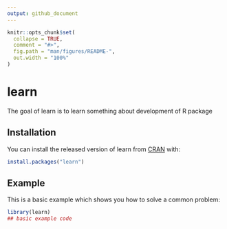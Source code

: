 ```yaml
---
output: github_document
---
```


<!-- README.md is generated from README.Rmd. Please edit that file -->

```r
knitr::opts_chunk$set(
  collapse = TRUE,
  comment = "#>",
  fig.path = "man/figures/README-",
  out.width = "100%"
)
```

# learn

<!-- badges: start -->
<!-- badges: end -->

The goal of learn is to learn something about development of R package

## Installation

You can install the released version of learn from [CRAN](https://CRAN.R-project.org) with:

``` r
install.packages("learn")
```

## Example

This is a basic example which shows you how to solve a common problem:

```r
library(learn)
## basic example code
```
